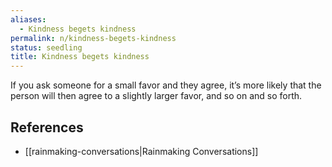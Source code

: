 ```yaml
---
aliases:
  - Kindness begets kindness
permalink: n/kindness-begets-kindness
status: seedling
title: Kindness begets kindness
---
```

If you ask someone for a small favor and they agree, it’s more likely that the person will then agree to a slightly larger favor, and so on and so forth.

## References

- [[rainmaking-conversations|Rainmaking Conversations]]

